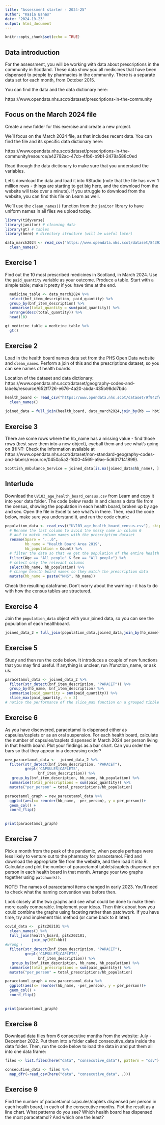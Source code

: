 ```yaml
---
title: "Assessment starter - 2024-25"
author: "Kasia Banas"
date: "2024-10-23"
output: html_document
---
```


```r
knitr::opts_chunk$set(echo = TRUE)
```

## Data introduction

For the assessment, you will be working with data about prescriptions in the community in Scotland. These data show you all medicines that have been dispensed to people by pharmacies in the community. There is a separate data set for each month, from October 2015.

You can find the data and the data dictionary here:

https://www.opendata.nhs.scot/dataset/prescriptions-in-the-community

## Focus on the March 2024 file

Create a new folder for this exercise and create a new project.

We'll focus on the March 2024 file, as that includes recent data. You can find the file and its specific data dictionary here:

https://www.opendata.nhs.scot/dataset/prescriptions-in-the-community/resource/a42762ac-47cb-4fb6-b9b1-2478a588c0ed

Read through the data dictionary to make sure that you understand the variables.

Let's download the data and load it into RStudio (note that the file has over 1 million rows - things are starting to get big here, and the download from the website will take over a minute). If you struggle to download from the website, you can find this file on Learn as well.

We'll use the `clean_names()` function from the `janitor` library to have uniform names in all files we upload today.

```r
library(tidyverse)
library(janitor) # cleaning data
library(gt) # tables
library(here) # directory structure (will be useful later)

data_march2024 <- read_csv("https://www.opendata.nhs.scot/dataset/84393984-14e9-4b0d-a797-b288db64d088/resource/a42762ac-47cb-4fb6-b9b1-2478a588c0ed/download/pitc202403.csv") %>% 
  clean_names()

```

## Exercise 1

Find out the 10 most prescribed medicines in Scotland, in March 2024. Use the `paid_quantity` variable as your outcome. Produce a table. Start with a simple table; make it pretty if you have time at the end.

```r
  medicine_table <- data_march2024 %>% 
  select(bnf_item_description, paid_quantity) %>% 
  group_by(bnf_item_description) %>% 
  summarise(total_quantity = sum(paid_quantity)) %>% 
  arrange(desc(total_quantity)) %>% 
  head(10) 

gt_medicine_table = medicine_table %>% 
  gt()


```

## Exercise 2

Load in the health board names data set from the PHS Open Data website and `clean_names`. Perform a join of this and the prescriptions dataset, so you can see names of health boards.

Location of the dataset and data dictionary: https://www.opendata.nhs.scot/dataset/geography-codes-and-labels/resource/652ff726-e676-4a20-abda-435b98dd7bdc

```r
health_board <- read_csv("https://www.opendata.nhs.scot/dataset/9f942fdb-e59e-44f5-b534-d6e17229cc7b/resource/652ff726-e676-4a20-abda-435b98dd7bdc/download/hb14_hb19.csv") %>% 
  clean_names()
  
joined_data = full_join(health_board, data_march2024,join_by(hb == hbt))

```

## Exercise 3

There are some rows where the hb_name has a missing value - find those rows (best save them into a new object), eyeball them and see what's going on (HINT: Check the information available at https://www.opendata.nhs.scot/dataset/non-standard-geography-codes-and-labels/resource/0450a5a2-f600-4569-a9ae-5d6317141899).

```r
Scottish_Ambulance_Service = joined_data[is.na(joined_data$hb_name), ]
```


## Interlude


Download the `UV103_age_health_board_census.csv` from Learn and copy it into your data folder. The code below reads in and cleans a data file from the census, showing the population in each health board, broken up by age and sex. Open the file in Excel to see what's in there. Then, read the code below, make sure you understand it, and run the code chunk:


```r

population_data <- read_csv(("UV103_age_health_board_census.csv"), skip = 10) %>% 
  # Rename the last column to avoid the messy name in column 6
  # and to match column names with the prescription dataset
  rename(Spare = "...6",
         hb_name = "Health Board Area 2019",
         hb_population = Count) %>% 
  # filter the data so that we get the population of the entire health board
  filter(Age == "All people" & Sex == "All people") %>% 
  # select only the relevant columns
  select(hb_name, hb_population) %>% 
  # change health board names so they match the prescription data
  mutate(hb_name = paste("NHS", hb_name))

```

Check the resulting dataframe. Don't worry about the warning - it has to do with how the census tables are structured. 

## Exercise 4

Join the `population_data` object with your joined data, so you can see the population of each healthboard. 

```r
joined_data_2 = full_join(population_data,joined_data,join_by(hb_name))
```

## Exercise 5

Study and then run the code below. It introduces a couple of new functions that you may find useful. If anything is unclear, run ?function_name, or ask us.

```r
paracetamol_data <- joined_data_2 %>% 
  filter(str_detect(bnf_item_description, "PARACET")) %>% 
  group_by(hb_name, bnf_item_description) %>% 
  summarise(paid_quantity = sum(paid_quantity)) %>% 
  slice_max(paid_quantity, n = 3) 
# notice the performance of the slice_max function on a grouped tibble
```


## Exercise 6

As you have discovered, paracetamol is dispensed either as capsules/caplets or as an oral suspension. For each health board, calculate the number of capsules/caplets dispensed in March 2024 per person living in that health board. Plot your findings as a bar chart. Can you order the bars so that they appear in a decreasing order?

```r
new_paracetamol_data <-  joined_data_2 %>% 
  filter(str_detect(bnf_item_description, "PARACET"),
         grepl('CAPSULES|CAPLETS', 
               bnf_item_description)) %>% 
   group_by(bnf_item_description, hb_name, hb_population) %>% 
  summarise(total_prescriptions = sum(paid_quantity)) %>% 
  mutate("per_person" = total_prescriptions/hb_population)

paracetamol_graph = new_paracetamol_data %>% 
  ggplot(aes(x= reorder(hb_name, -per_person), y = per_person))+
  geom_col() + 
  coord_flip()
  
 
print(paracetamol_graph)


```

## Exercise 7

Pick a month from the peak of the pandemic, when people perhaps were less likely to venture out to the pharmacy for paracetamol. Find and download the appropriate file from the website, and then load it into R. Calculate and plot the number of paracetamol tablets/caplets dispensed per person in each health board in that month. Arrange your two graphs together using `patchwork()`.

NOTE: The names of paracetamol items changed in early 2023. You'll need to check what the naming convention was before then.

Look closely at the two graphs and see what could be done to make them more easily comparable. Implement your ideas. Then think about how you could combine the graphs using faceting rather than patchwork. If you have time, try and implement this method (or come back to it later).

```r
covid_data <-  pitc202101 %>% 
  clean_names() %>% 
  full_join(health_board, pitc202101,
            join_by(HBT=hb))
#wrong ⬆️
  filter(str_detect(bnf_item_description, "PARACET"),
         grepl('CAPSULES|CAPLETS', 
               bnf_item_description)) %>% 
   group_by(bnf_item_description, hb_name, hb_population) %>% 
  summarise(total_prescriptions = sum(paid_quantity)) %>% 
  mutate("per_person" = total_prescriptions/hb_population)

paracetamol_graph = new_paracetamol_data %>% 
  ggplot(aes(x= reorder(hb_name, -per_person), y = per_person))+
  geom_col() + 
  coord_flip()
  
 
print(paracetamol_graph)
```

## Exercise 8

Download data files from 6 consecutive months from the website: July - December 2022. Put them into a folder called consecutive_data inside the data folder. Then, run the code below to load the data in and put them all into one data frame:

```r
files <- list.files(here("data", "consecutive_data"), pattern = "csv")

consecutive_data <- files %>% 
  map_dfr(~read_csv(here("data", "consecutive_data", .)))
```

## Exercise 9

Find the number of paracetamol capsules/caplets dispensed per person in each health board, in each of the consecutive months. Plot the result as a line chart. What patterns do you see? Which health board has dispensed the most paracetamol? And which one the least?

```r

```
